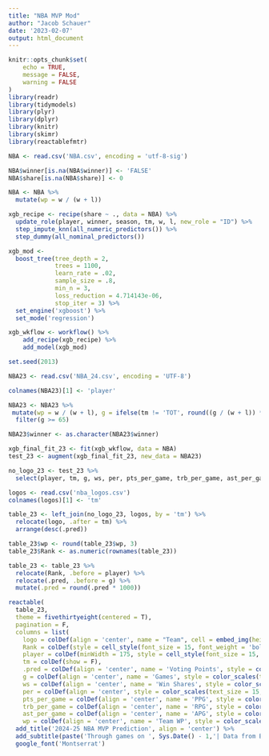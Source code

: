 ---
title: "NBA MVP Mod"
author: "Jacob Schauer"
date: '2023-02-07'
output: html_document
---

```{r setup, include=FALSE}
knitr::opts_chunk$set(
	echo = TRUE,
	message = FALSE,
	warning = FALSE
)
library(readr)
library(tidymodels)
library(plyr)                                              
library(dplyr)
library(knitr)
library(skimr)
library(reactablefmtr)
```

```{r}
NBA <- read.csv('NBA.csv', encoding = 'utf-8-sig') 

NBA$winner[is.na(NBA$winner)] <- 'FALSE'
NBA$share[is.na(NBA$share)] <- 0

NBA <- NBA %>% 
  mutate(wp = w / (w + l))
```

```{r}
xgb_recipe <- recipe(share ~ ., data = NBA) %>%
  update_role(player, winner, season, tm, w, l, new_role = "ID") %>% 
  step_impute_knn(all_numeric_predictors()) %>% 
  step_dummy(all_nominal_predictors())

xgb_mod <-
  boost_tree(tree_depth = 2,
             trees = 1100,
             learn_rate = .02,
             sample_size = .8,
             min_n = 3,
             loss_reduction = 4.714143e-06,
             stop_iter = 3) %>%
  set_engine('xgboost') %>%
  set_mode('regression')

xgb_wkflow <- workflow() %>%
    add_recipe(xgb_recipe) %>%
    add_model(xgb_mod)

set.seed(2013)
```

```{r}
NBA23 <- read.csv('NBA_24.csv', encoding = 'UTF-8')

colnames(NBA23)[1] <- 'player'

NBA23 <- NBA23 %>% 
 mutate(wp = w / (w + l), g = ifelse(tm != 'TOT', round((g / (w + l)) * 82), g), ws = ifelse(tm!= 'TOT', round((ws / (w + l)) * 82, 1), ws)) %>% 
  filter(g >= 65)

NBA23$winner <- as.character(NBA23$winner)

xgb_final_fit_23 <- fit(xgb_wkflow, data = NBA)
test_23 <- augment(xgb_final_fit_23, new_data = NBA23)
```

```{r}
no_logo_23 <- test_23 %>% 
  select(player, tm, g, ws, per, pts_per_game, trb_per_game, ast_per_game, wp, .pred)

logos <- read.csv('nba_logos.csv')
colnames(logos)[1] <- 'tm'

table_23 <- left_join(no_logo_23, logos, by = 'tm') %>% 
  relocate(logo, .after = tm) %>% 
  arrange(desc(.pred))

table_23$wp <- round(table_23$wp, 3)
table_23$Rank <- as.numeric(rownames(table_23))

table_23 <- table_23 %>% 
  relocate(Rank, .before = player) %>% 
  relocate(.pred, .before = g) %>% 
  mutate(.pred = round(.pred * 1000))
```


```{r}
reactable(
  table_23,
  theme = fivethirtyeight(centered = T),
  pagination = F,
  columns = list(
    logo = colDef(align = 'center', name = "Team", cell = embed_img(height = 32.5, width = 32.5), maxWidth = 52, style = list(borderRight = "1px solid #777")),
    Rank = colDef(style = cell_style(font_size = 15, font_weight = 'bolder'), maxWidth = 52, align = 'center', headerVAlign = 'center'),
    player = colDef(minWidth = 175, style = cell_style(font_size = 15, font_weight = 'bolder'), headerVAlign = 'center'),
    tm = colDef(show = F),
    .pred = colDef(align = 'center', name = 'Voting Points', style = color_scales(bold_text = T, text_size = 15, table_23, colors = c('#eee1c6', 'white',  '#00471b'))),
    g = colDef(align = 'center', name = 'Games', style = color_scales(text_size = 15, table_23, colors = c('#eee1c6', 'white',  '#00471b'))),
    ws = colDef(align = 'center', name = 'Win Shares', style = color_scales(text_size = 15, table_23, colors = c('#eee1c6', 'white',  '#00471b'))),
    per = colDef(align = 'center', style = color_scales(text_size = 15, table_23, colors = c('#eee1c6', 'white',  '#00471b'))),
    pts_per_game = colDef(align = 'center', name = 'PPG', style = color_scales(text_size = 15, table_23, colors = c('#eee1c6', 'white',  '#00471b'))),
    trb_per_game = colDef(align = 'center', name = 'RPG', style = color_scales(text_size = 15, table_23, colors = c('#eee1c6', 'white',  '#00471b'))),
    ast_per_game = colDef(align = 'center', name = 'APG', style = color_scales(text_size = 15, table_23, colors = c('#eee1c6', 'white',  '#00471b'))),
    wp = colDef(align = 'center', name = 'Team WP', style = color_scales(text_size = 15, table_23, colors = c('#eee1c6', 'white',  '#00471b'))))) %>% 
  add_title('2024-25 NBA MVP Prediction', align = 'center') %>% 
  add_subtitle(paste('Through games on ', Sys.Date() - 1,'| Data from Basketball Reference'), font_size = 14, font_weight = 'normal') %>%
  google_font('Montserrat')
```
